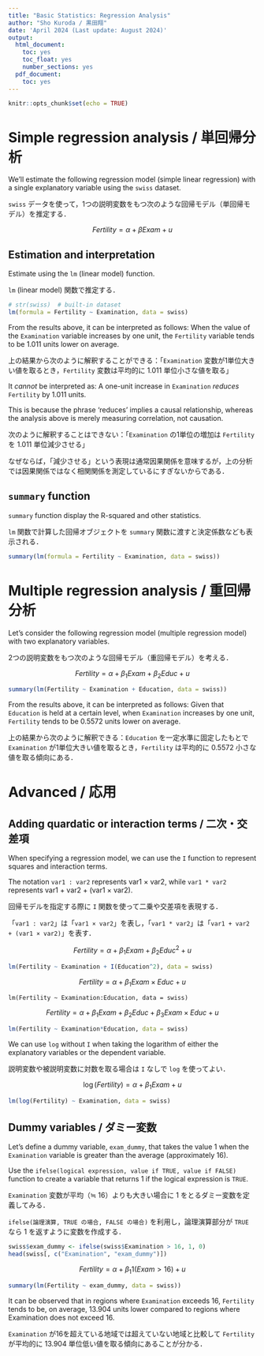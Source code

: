 ---
title: "Basic Statistics: Regression Analysis"
author: "Sho Kuroda / 黒田翔"
date: 'April 2024 (Last update: August 2024)'
output:
  html_document:
    toc: yes
    toc_float: yes
    number_sections: yes
  pdf_document:
    toc: yes
---

```{r setup, include=FALSE}
knitr::opts_chunk$set(echo = TRUE)
```


# Simple regression analysis / 単回帰分析

We'll estimate the following regression model (simple linear regression) with a single explanatory variable using the `swiss` dataset. 

`swiss` データを使って，1つの説明変数をもつ次のような回帰モデル（単回帰モデル）を推定する．

$$ Fertility = \alpha + \beta Exam + u $$

## Estimation and interpretation 

Estimate using the `lm` (linear model) function. 

`lm` (linear model) 関数で推定する．

```{r reg_lm}
# str(swiss)  # built-in dataset
lm(formula = Fertility ~ Examination, data = swiss)
```

From the results above, it can be interpreted as follows: When the value of the `Examination` variable increases by one unit, the `Fertility` variable tends to be 1.011 units lower on average. 

上の結果から次のように解釈することができる：「`Examination` 変数が1単位大きい値を取るとき，`Fertility` 変数は平均的に 1.011 単位小さな値を取る」

It _cannot_ be interpreted as: A one-unit increase in `Examination` _reduces_ `Fertility` by 1.011 units. 

This is because the phrase 'reduces' implies a causal relationship, whereas the analysis above is merely measuring correlation, not causation. 

次のように解釈することはできない：「`Examination` の1単位の増加は `Fertility` を 1.011 単位減少させる」

なぜならば，「減少させる」という表現は通常因果関係を意味するが，上の分析では因果関係ではなく相関関係を測定しているにすぎないからである．


## `summary` function 

`summary` function display the R-squared and other statistics. 

`lm` 関数で計算した回帰オブジェクトを `summary` 関数に渡すと決定係数なども表示される．

```{r reg_summary}
summary(lm(formula = Fertility ~ Examination, data = swiss))
```


# Multiple regression analysis / 重回帰分析

Let's consider the following regression model (multiple regression model) with two explanatory variables. 

2つの説明変数をもつ次のような回帰モデル（重回帰モデル）を考える．

$$ Fertility = \alpha + \beta_1 Exam + \beta_2 Educ + u $$

```{r multiple_reg_lm}
summary(lm(Fertility ~ Examination + Education, data = swiss))
```

From the results above, it can be interpreted as follows: Given that `Education` is held at a certain level, when `Examination` increases by one unit, `Fertility` tends to be 0.5572 units lower on average. 

上の結果から次のように解釈できる：`Education` を一定水準に固定したもとで `Examination` が1単位大きい値を取るとき，`Fertility` は平均的に 0.5572 小さな値を取る傾向にある．

# Advanced / 応用

## Adding quardatic or interaction terms / 二次・交差項

When specifying a regression model, we can use the `I` function to represent squares and interaction terms. 

The notation `var1 : var2` represents var1 × var2, while `var1 * var2` represents var1 + var2 + (var1 × var2). 

回帰モデルを指定する際に `I` 関数を使って二乗や交差項を表現する．

「`var1 : var2`」は「`var1 × var2`」を表し，「`var1 * var2`」は「`var1 + var2 + (var1 × var2)`」を表す．

$$ Fertility = \alpha + \beta_1 Exam + \beta_2 Educ^2 + u $$

```{r reg_quad}
lm(Fertility ~ Examination + I(Education^2), data = swiss)
```

$$ Fertility = \alpha + \beta_1 Exam \times Educ + u $$

```{reg_interaction}
lm(Fertility ~ Examination:Education, data = swiss)
```

$$ Fertility = \alpha + \beta_1 Exam + \beta_2 Educ + \beta_3 Exam \times Educ + u $$

```{r reg_interaction_full}
lm(Fertility ~ Examination*Education, data = swiss)
```

We can use `log` without `I` when taking the logarithm of either the explanatory variables or the dependent variable. 

説明変数や被説明変数に対数を取る場合は `I` なしで `log` を使ってよい．

$$ \log(Fertility) = \alpha + \beta_1 Exam + u $$

```{r reg_log}
lm(log(Fertility) ~ Examination, data = swiss)
```

## Dummy variables / ダミー変数

Let's define a dummy variable, `exam_dummy`, that takes the value 1 when the `Examination` variable is greater than the average (approximately 16). 

Use the `ifelse(logical expression, value if TRUE, value if FALSE)` function to create a variable that returns 1 if the logical expression is `TRUE`. 

`Examination` 変数が平均（≒ 16）よりも大きい場合に 1 をとるダミー変数を定義してみる．

`ifelse(論理演算, TRUE の場合, FALSE の場合)` を利用し，論理演算部分が `TRUE` なら 1 を返すように変数を作成する．

```{r reg_dummy_mutate}
swiss$exam_dummy <- ifelse(swiss$Examination > 16, 1, 0)
head(swiss[, c("Examination", "exam_dummy")])
```

$$ Fertility = \alpha + \beta_1 1(Exam > 16) + u $$

```{r reg_dummy}
summary(lm(Fertility ~ exam_dummy, data = swiss))
```

It can be observed that in regions where `Examination` exceeds 16, `Fertility` tends to be, on average, 13.904 units lower compared to regions where Examination does not exceed 16. 

`Examination` が16を超えている地域では超えていない地域と比較して `Fertility` が平均的に 13.904 単位低い値を取る傾向にあることが分かる．

